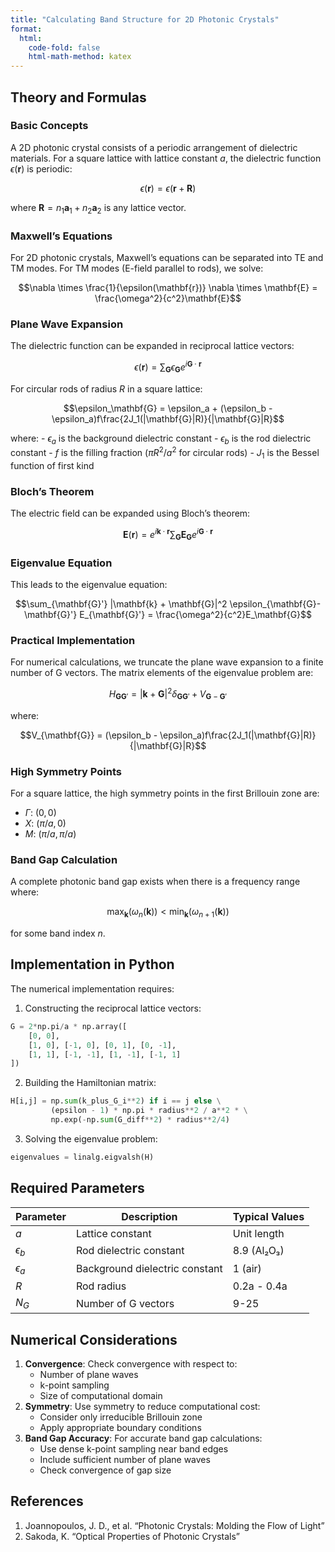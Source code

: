```yaml
---
title: "Calculating Band Structure for 2D Photonic Crystals"
format: 
  html:
    code-fold: false
    html-math-method: katex
---
```


## Theory and Formulas

### Basic Concepts

A 2D photonic crystal consists of a periodic arrangement of dielectric materials. For a square lattice with lattice constant $a$, the dielectric function $\epsilon(\mathbf{r})$ is periodic:

$$\epsilon(\mathbf{r}) = \epsilon(\mathbf{r} + \mathbf{R})$$

where $\mathbf{R} = n_1\mathbf{a}_1 + n_2\mathbf{a}_2$ is any lattice vector.

### Maxwell's Equations

For 2D photonic crystals, Maxwell's equations can be separated into TE and TM modes. For TM modes (E-field parallel to rods), we solve:

$$\nabla \times \frac{1}{\epsilon(\mathbf{r})} \nabla \times \mathbf{E} = \frac{\omega^2}{c^2}\mathbf{E}$$

### Plane Wave Expansion

The dielectric function can be expanded in reciprocal lattice vectors:

$$\epsilon(\mathbf{r}) = \sum_\mathbf{G} \epsilon_\mathbf{G} e^{i\mathbf{G}\cdot\mathbf{r}}$$

For circular rods of radius $R$ in a square lattice:

$$\epsilon_\mathbf{G} = \epsilon_a + (\epsilon_b - \epsilon_a)f\frac{2J_1(|\mathbf{G}|R)}{|\mathbf{G}|R}$$

where:
- $\epsilon_a$ is the background dielectric constant
- $\epsilon_b$ is the rod dielectric constant
- $f$ is the filling fraction ($\pi R^2/a^2$ for circular rods)
- $J_1$ is the Bessel function of first kind

### Bloch's Theorem

The electric field can be expanded using Bloch's theorem:

$$\mathbf{E}(\mathbf{r}) = e^{i\mathbf{k}\cdot\mathbf{r}}\sum_\mathbf{G} \mathbf{E}_\mathbf{G} e^{i\mathbf{G}\cdot\mathbf{r}}$$

### Eigenvalue Equation

This leads to the eigenvalue equation:

$$\sum_{\mathbf{G}'} |\mathbf{k} + \mathbf{G}|^2 \epsilon_{\mathbf{G}-\mathbf{G}'} E_{\mathbf{G}'} = \frac{\omega^2}{c^2}E_\mathbf{G}$$

### Practical Implementation

For numerical calculations, we truncate the plane wave expansion to a finite number of G vectors. The matrix elements of the eigenvalue problem are:

$$H_{\mathbf{G}\mathbf{G}'} = |\mathbf{k} + \mathbf{G}|^2\delta_{\mathbf{G}\mathbf{G}'} + V_{\mathbf{G}-\mathbf{G}'}$$

where:

$$V_{\mathbf{G}} = (\epsilon_b - \epsilon_a)f\frac{2J_1(|\mathbf{G}|R)}{|\mathbf{G}|R}$$

### High Symmetry Points

For a square lattice, the high symmetry points in the first Brillouin zone are:

- $\Gamma$: $(0,0)$
- $X$: $(\pi/a,0)$
- $M$: $(\pi/a,\pi/a)$

### Band Gap Calculation

A complete photonic band gap exists when there is a frequency range where:

$$\max_{\mathbf{k}}(\omega_n(\mathbf{k})) < \min_{\mathbf{k}}(\omega_{n+1}(\mathbf{k}))$$

for some band index $n$.

## Implementation in Python

The numerical implementation requires:

1. Constructing the reciprocal lattice vectors:
```python
G = 2*np.pi/a * np.array([
    [0, 0],
    [1, 0], [-1, 0], [0, 1], [0, -1],
    [1, 1], [-1, -1], [1, -1], [-1, 1]
])
```

2. Building the Hamiltonian matrix:
```python
H[i,j] = np.sum(k_plus_G_i**2) if i == j else \
         (epsilon - 1) * np.pi * radius**2 / a**2 * \
         np.exp(-np.sum(G_diff**2) * radius**2/4)
```

3. Solving the eigenvalue problem:
```python
eigenvalues = linalg.eigvalsh(H)
```

## Required Parameters

| Parameter | Description | Typical Values |
|-----------|-------------|----------------|
| $a$ | Lattice constant | Unit length |
| $\epsilon_b$ | Rod dielectric constant | 8.9 (Al₂O₃) |
| $\epsilon_a$ | Background dielectric constant | 1 (air) |
| $R$ | Rod radius | 0.2a - 0.4a |
| $N_G$ | Number of G vectors | 9-25 |

## Numerical Considerations

1. **Convergence**: Check convergence with respect to:
   - Number of plane waves
   - k-point sampling
   - Size of computational domain

2. **Symmetry**: Use symmetry to reduce computational cost:
   - Consider only irreducible Brillouin zone
   - Apply appropriate boundary conditions

3. **Band Gap Accuracy**: For accurate band gap calculations:
   - Use dense k-point sampling near band edges
   - Include sufficient number of plane waves
   - Check convergence of gap size

## References

1. Joannopoulos, J. D., et al. "Photonic Crystals: Molding the Flow of Light"
2. Sakoda, K. "Optical Properties of Photonic Crystals"